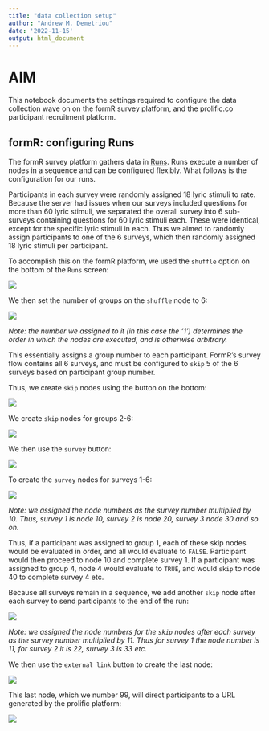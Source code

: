 ```yaml
---
title: "data collection setup"
author: "Andrew M. Demetriou"
date: '2022-11-15'
output: html_document
---
```


# AIM

This notebook documents the settings required to configure the data collection wave on on the formR survey platform, and the prolific.co participant recruitment platform.

## formR: configuring Runs

The formR survey platform gathers data in [Runs](https://formr.org/documentation/#run_module_explanations). Runs execute a number of nodes in a sequence and can be configured flexibly. What follows is the configuration for our runs.

Participants in each survey were randomly assigned 18 lyric stimuli to rate. Because the server had issues when our surveys included questions for more than 60 lyric stimuli, we separated the overall survey into 6 sub-surveys containing questions for 60 lyric stimuli each. These were identical, except for the specific lyric stimuli in each. Thus we aimed to randomly assign participants to one of the 6 surveys, which then randomly assigned 18 lyric stimuli per participant.

To accomplish this on the formR platform, we used the `shuffle` option on the bottom of the `Runs` screen:

![](screenshots/shuffle_button.png)

We then set the number of groups on the `shuffle` node to 6:

![](screenshots/shuffle_node.png)

*Note: the number we assigned to it (in this case the '1') determines the order in which the nodes are executed, and is otherwise arbitrary.*

This essentially assigns a group number to each participant. FormR's survey flow contains all 6 surveys, and must be configured to `skip` 5 of the 6 surveys based on participant group number.

Thus, we create `skip` nodes using the button on the bottom:

![](screenshots/skip_button.png)

We create `skip` nodes for groups 2-6:

![](screenshots/skip_nodes.png)

We then use the `survey` button:

![](screenshots/survey_button.png)

To create the `survey` nodes for surveys 1-6:

![](screenshots/survey_node.png)

*Note: we assigned the node numbers as the survey number multiplied by 10. Thus, survey 1 is node 10, survey 2 is node 20, survey 3 node 30 and so on.*

Thus, if a participant was assigned to group 1, each of these skip nodes would be evaluated in order, and all would evaluate to `FALSE`. Participant would then proceed to node 10 and complete survey 1. If a participant was assigned to group 4, node 4 would evaluate to `TRUE`, and would `skip` to node 40 to complete survey 4 etc.

Because all surveys remain in a sequence, we add another `skip` node after each survey to send participants to the end of the run:

![](screenshots/skip_node_2.png)

*Note: we assigned the node numbers for the `skip` nodes after each survey as the survey number multiplied by 11. Thus for survey 1 the node number is 11, for survey 2 it is 22, survey 3 is 33 etc.*

We then use the `external link` button to create the last node:

![](screenshots/external_link_button.png)

This last node, which we number 99, will direct participants to a URL generated by the prolific platform:

![](screenshots/external_link_node.png)
